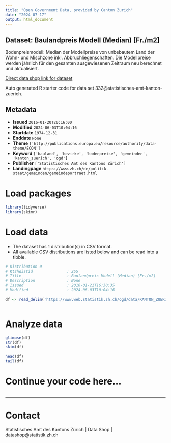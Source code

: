 ```yaml
---
title: "Open Government Data, provided by Canton Zurich"
date: "2024-07-17"
output: html_document
---
```


## Dataset: Baulandpreis Modell (Median) [Fr./m2]

Bodenpreismodell: Median der Modellpreise von unbebautem Land der Wohn- und Mischzone inkl. Abbruchliegenschaften. Die Modellpreise werden jährlich für den gesamten ausgewiesenen Zeitraum neu berechnet und aktualisiert.

[Direct data shop link for dataset](https://www.zh.ch/de/politik-staat/statistik-daten/datenkatalog.html#/datasets/332@statistisches-amt-kanton-zuerich)

Auto generated R starter code for data set 332@statistisches-amt-kanton-zuerich.

## Metadata

- **Issued** `2016-01-20T20:16:00`
- **Modified** `2024-06-03T10:04:16`
- **Startdate** `1974-12-31`
- **Enddate** `None`
- **Theme** `['http://publications.europa.eu/resource/authority/data-theme/ECON']`
- **Keyword** `['bauland', 'bezirke', 'bodenpreise', 'gemeinden', 'kanton_zuerich', 'ogd']`
- **Publisher** `['Statistisches Amt des Kantons Zürich']`
- **Landingpage** `https://www.zh.ch/de/politik-staat/gemeinden/gemeindeportraet.html`


# Load packages

```r

library(tidyverse)
library(skimr)

```

# Load data

-   The dataset has 1 distribution(s) in CSV format.
-   All available CSV distributions are listed below and can be read into a tibble.

```r

# Distribution 0
# Ktzhdistid               : 255
# Title                    : Baulandpreis Modell (Median) [Fr./m2]
# Description              : None
# Issued                   : 2016-01-21T16:30:35
# Modified                 : 2024-06-03T10:04:16

df <- read_delim('https://www.web.statistik.zh.ch/ogd/data/KANTON_ZUERICH_477.csv')



```

# Analyze data

```r

glimpse(df)
str(df)
skim(df)

head(df)
tail(df)

```

# Continue your code here...

```r

```

------------------------------------------------------------------------

# Contact

Statistisches Amt des Kantons Zürich | Data Shop | datashop@statistik.zh.ch
